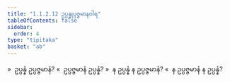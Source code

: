 ```yaml
---
title: "1.1.2.12 ဥပ္ပန္နုပ္ပဇ္ဇမာနဝါရ"
tableOfContents: false
sidebar:
  order: 4
type: "tipitaka"
basket: "ab"
---
```



<DynamicBreadcrumb />

<Division number="38">

<Paragraph number="158">
»  ဥပ္ပန္နံ ဥပ္ပဇ္ဇမာနံ?
</Paragraph>

<Paragraph number="159">
«  ဥပ္ပဇ္ဇမာနံ ဥပ္ပန္နံ?
</Paragraph>

<Paragraph number="160">
»  န ဥပ္ပန္နံ န ဥပ္ပဇ္ဇမာနံ?
</Paragraph>

<Paragraph number="161">
«  န ဥပ္ပဇ္ဇမာနံ န ဥပ္ပန္နံ?
</Paragraph>
</Division>